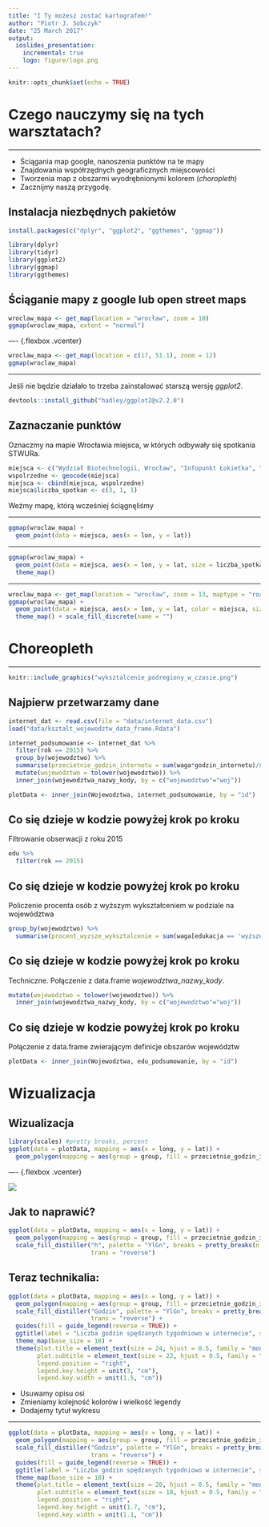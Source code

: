 ```yaml
---
title: "I Ty możesz zostać kartografem!"
author: "Piotr J. Sobczyk"
date: "25 March 2017"
output:
  ioslides_presentation:
    incremental: true
    logo: figure/logo.png
---
```


```r
knitr::opts_chunk$set(echo = TRUE)
```

# Czego nauczymy się na tych warsztatach?

----

* Ściągania map google, nanoszenia punktów na te mapy 
* Znajdowania współrzędnych geograficznych miejscowości
* Tworzenia map z obszarmi wyodrębnionymi kolorem (*choropleth*)
* Zacznijmy naszą przygodę.

## Instalacja niezbędnych pakietów

```r
install.packages(c("dplyr", "ggplot2", "ggthemes", "ggmap"))
```

```r
library(dplyr)
library(tidyr)
library(ggplot2)
library(ggmap)
library(ggthemes)
```

## Ściąganie mapy z google lub open street maps {.flexbox .vcenter}

```r
wroclaw_mapa <- get_map(location = "wrocław", zoom = 10)
ggmap(wroclaw_mapa, extent = "normal")
```

---- {.flexbox .vcenter}

```r
wroclaw_mapa <- get_map(location = c(17, 51.1), zoom = 12)
ggmap(wroclaw_mapa)
```

----

Jeśli nie będzie działało to trzeba zainstalować starszą wersję *ggplot2*.

```r
devtools::install_github("hadley/ggplot2@v2.2.0")
```


## Zaznaczanie punktów

Oznaczmy na mapie Wrocławia miejsca, w których odbywały się spotkania STWURa.

```r
miejsca <- c("Wydział Biotechnologii, Wrocław", "Infopunkt Łokietka", "Wydział Matematyki PWr")
wspolrzedne <- geocode(miejsca)
miejsca <- cbind(miejsca, wspolrzedne)
miejsca$liczba_spotkan <- c(3, 1, 1)
```

Weżmy mapę, którą wcześniej ściągnęliśmy

---- 

```r
ggmap(wroclaw_mapa) +
  geom_point(data = miejsca, aes(x = lon, y = lat))
```

----

```r
ggmap(wroclaw_mapa) +
  geom_point(data = miejsca, aes(x = lon, y = lat, size = liczba_spotkan)) +
  theme_map()
```

----

```r
wroclaw_mapa <- get_map(location = "wrocław", zoom = 13, maptype = "roadmap", color = "bw")
ggmap(wroclaw_mapa) +
  geom_point(data = miejsca, aes(x = lon, y = lat, color = miejsca, size = liczba_spotkan)) +
  theme_map() + scale_fill_discrete(name = "")
```

# Choreopleth

----

```r
knitr::include_graphics("wyksztalcenie_podregiony_w_czasie.png")
```

<!--
<div style="width:300px; height=200px">
![](wyksztalcenie_podregiony_w_czasie.png)
</div>
-->

## Najpierw przetwarzamy dane

```r
internet_dat <- read.csv(file = "data/internet_data.csv")
load("data/ksztalt_wojewodztw_data_frame.Rdata")

internet_podsumowanie <- internet_dat %>% 
  filter(rok == 2015) %>%
  group_by(wojewodztwo) %>%
  summarise(przecietnie_godzin_internetu = sum(waga*godzin_internetu)/sum(waga)) %>%
  mutate(wojewodztwo = tolower(wojewodztwo)) %>% 
  inner_join(wojewodztwa_nazwy_kody, by = c("wojewodztwo"="woj"))

plotData <- inner_join(Wojewodztwa, internet_podsumowanie, by = "id")
```

## Co się dzieje w kodzie powyżej krok po kroku

Filtrowanie obserwacji z roku 2015
```r
edu %>% 
  filter(rok == 2015) 
```

## Co się dzieje w kodzie powyżej krok po kroku

Policzenie procenta osób z wyższym wykształceniem w podziale na województwa
```r
group_by(wojewodztwo) %>%
  summarise(procent_wyzsze_wyksztalcenie = sum(waga[edukacja == 'wyższe i policealne'])/sum(waga)) 
```

## Co się dzieje w kodzie powyżej krok po kroku

Techniczne. Połączenie z data.frame *wojewodztwa_nazwy_kody*.

```r
mutate(wojewodztwo = tolower(wojewodztwo)) %>% 
  inner_join(wojewodztwa_nazwy_kody, by = c("wojewodztwo"="woj")) 
```

## Co się dzieje w kodzie powyżej krok po kroku

Połączenie z data.frame zwierającym definicje obszarów województw

```r
plotData <- inner_join(Wojewodztwa, edu_podsumowanie, by = "id")
```

# Wizualizacja

## Wizualizacja {.flexbox .vcenter}

```r
library(scales) #pretty breaks, percent
ggplot(data = plotData, mapping = aes(x = long, y = lat)) +
  geom_polygon(mapping = aes(group = group, fill = przecietnie_godzin_internetu))
```

---- {.flexbox .vcenter}

![ ](figure/sad_puppy.jpeg)

## Jak to naprawić?

```r
ggplot(data = plotData, mapping = aes(x = long, y = lat)) +
  geom_polygon(mapping = aes(group = group, fill = przecietnie_godzin_internetu)) +
  scale_fill_distiller("h", palette = "YlGn", breaks = pretty_breaks(n = 6),
                       trans = "reverse")
```

## Teraz technikalia:

```r
ggplot(data = plotData, mapping = aes(x = long, y = lat)) +
  geom_polygon(mapping = aes(group = group, fill = przecietnie_godzin_internetu)) +
  scale_fill_distiller("Godzin", palette = "YlGn", breaks = pretty_breaks(n = 6),
                       trans = "reverse") +
  guides(fill = guide_legend(reverse = TRUE)) +
  ggtitle(label = "Liczba godzin spędzanych tygodniowo w internecie", subtitle = "Średnia w podziale na województwa w 2015") + 
  theme_map(base_size = 18) +
  theme(plot.title = element_text(size = 24, hjust = 0.5, family = "mono"),
        plot.subtitle = element_text(size = 22, hjust = 0.5, family = "mono"),
        legend.position = "right",
        legend.key.height = unit(3, "cm"),
        legend.key.width = unit(1.5, "cm"))
```

* Usuwamy opisu osi
* Zmieniamy kolejność kolorów i wielkość legendy
* Dodajemy tytuł wykresu

----
```r
ggplot(data = plotData, mapping = aes(x = long, y = lat)) +
  geom_polygon(mapping = aes(group = group, fill = przecietnie_godzin_internetu)) +
  scale_fill_distiller("Godzin", palette = "YlGn", breaks = pretty_breaks(n = 6),
                       trans = "reverse") +
  guides(fill = guide_legend(reverse = TRUE)) +
  ggtitle(label = "Liczba godzin spędzanych tygodniowo w internecie", subtitle = "Średnia w podziale na województwa w 2015") + 
  theme_map(base_size = 18) +
  theme(plot.title = element_text(size = 20, hjust = 0.5, family = "mono"),
        plot.subtitle = element_text(size = 18, hjust = 0.5, family = "mono"),
        legend.position = "right",
        legend.key.height = unit(1.7, "cm"),
        legend.key.width = unit(1.1, "cm"))
```



